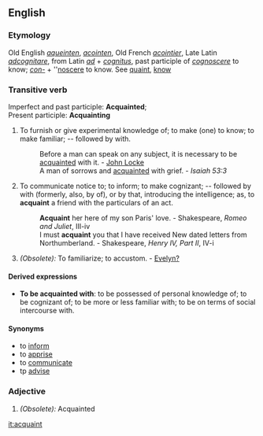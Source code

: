 ==English==
===Etymology===
Old English ''[[aqueinten]]'', ''[[acointen]]'', Old French ''[[acointier]]'', Late Latin ''[[adcognitare]]'', from Latin ''[[ad]]'' + ''[[cognitus]]'', past participle of ''[[cognoscere]]'' to know; ''[[con-]]'' + ''[[noscere]] to know. See [[quaint]], [[know]]
===Transitive verb===
Imperfect and past participle: '''Acquainted'''; <br>
Present participle: '''Acquainting'''
#To furnish or give experimental knowledge of; to make (one) to know; to make familiar; -- followed by with.
#:Before a man can speak on any subject, it is necessary to be [[acquainted]] with it. - [[John Locke]]
#:A man of sorrows and [[acquainted]] with grief. - ''Isaiah 53:3''
#To communicate notice to; to inform; to make cognizant; -- followed by with (formerly, also, by of), or by that, introducing the intelligence; as, to '''acquaint''' a friend with the particulars of an act.
#:'''Acquaint''' her here of my son Paris' love. - Shakespeare, ''Romeo and Juliet'', III-iv
#:I must '''acquaint''' you that I have received New dated letters from Northumberland. - Shakespeare, ''Henry IV, Part II'', IV-i
#''(Obsolete):'' To familiarize; to accustom. - [[Evelyn?]]

====Derived expressions====
*'''To be acquainted with''': to be possessed of personal knowledge of; to be cognizant of; to be more or less familiar with; to be on terms of social intercourse with. 

====Synonyms====
*to [[inform]]
*to [[apprise]]
*to [[communicate]]
*tp [[advise]]

===Adjective===
#''(Obsolete):'' Acquainted

[[it:acquaint]]